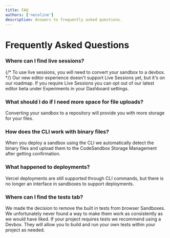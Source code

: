 ```yaml
---
title: FAQ
authors: ['necoline']
description: Answers to frequently asked questions.
---
```

# Frequently Asked Questions

### Where can I find live sessions?
{/* To use live sessions, you will need to convert your sandbox to a devbox. */}
Our new editor experience doesn't support Live Sessions yet, but it's on our roadmap. 
If you require Live Sessions you can opt out of our latest editor beta under Experiments in your Dashboard settings. 

### What should I do if I need more space for file uploads?
Converting your sandbox to a repository will provide you with more storage for your files. 

### How does the CLI work with binary files?
When you deploy a sandbox using the CLI we automatically detect the binary files
and upload them to the CodeSandbox Storage Management after getting
confirmation.

### What happened to deployments?
Vercel deployments are still supported through CLI commands, but there is no longer an interface in sandboxes to support deployments.

### Where can I find the tests tab?
We made the decision to remove the built in tests from browser Sandboxes. We unfortunately never found a way to make them work as consistently as we would have liked.
If your project requires tests we recommend using a Devbox. They will allow you to build and run your own tests within your project as needed.
